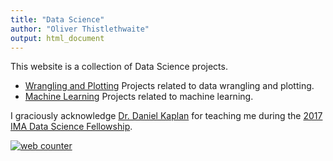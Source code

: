 ```yaml
---
title: "Data Science"
author: "Oliver Thistlethwaite"
output: html_document
---
```


This website is a collection of Data Science projects.

* [Wrangling and Plotting](wrangling.html) Projects related to data wrangling and plotting.
* [Machine Learning](learning.html) Projects related to machine learning.

I graciously acknowledge [Dr. Daniel Kaplan](https://www.macalester.edu/~kaplan/) for teaching me during the [2017 IMA Data Science Fellowship](https://www.ima.umn.edu/2016-2017/SW1.23-3.10.17#).


<!-- Start of StatCounter Code for Default Guide -->
<script type="text/javascript">
var sc_project=11390534; 
var sc_invisible=1; 
var sc_security="17c58841"; 
var scJsHost = (("https:" == document.location.protocol) ?
"https://secure." : "http://www.");
document.write("<sc"+"ript type='text/javascript' src='" +
scJsHost+
"statcounter.com/counter/counter.js'></"+"script>");
</script>

<noscript><div class="statcounter"><a title="web counter"
href="http://statcounter.com/" target="_blank"><img
class="statcounter"
src="//c.statcounter.com/11390534/0/17c58841/1/" alt="web
counter"></a></div></noscript>

<!-- End of StatCounter Code for Default Guide -->